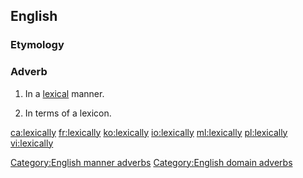 ==English==

===Etymology===
{{suffix|lexical|ly}}

===Adverb===
{{en-adv|-}}

# {{context|manner|lang=en}} In a [[lexical]] manner.
# {{context|domain|lang=en}} In terms of a lexicon.

[[Category:English manner adverbs]]
[[Category:English domain adverbs]]

[[ca:lexically]]
[[fr:lexically]]
[[ko:lexically]]
[[io:lexically]]
[[ml:lexically]]
[[pl:lexically]]
[[vi:lexically]]